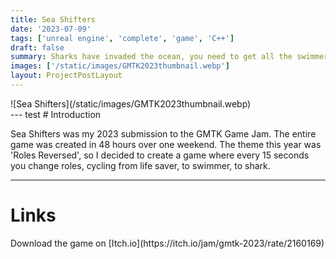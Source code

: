 ```yaml
---
title: Sea Shifters
date: '2023-07-09'
tags: ['unreal engine', 'complete', 'game', 'C++']
draft: false
summary: Sharks have invaded the ocean, you need to get all the swimmers to the shore, or are you the shark? A game developed in 48 hours as a part of the "Game Makers Tool Kit" game jam 2023.
images: ['/static/images/GMTK2023thumbnail.webp']
layout: ProjectPostLayout
---
```


<div className="-mx-2 flex flex-wrap overflow-hidden xl:-mx-2">
  <div className="xl:w my-1 w-full overflow-hidden px-2 xl:my-1 xl:px-2">
    ![Sea Shifters](/static/images/GMTK2023thumbnail.webp)
  </div>
</div>
--- test # Introduction

Sea Shifters was my 2023 submission to the GMTK Game Jam.
The entire game was created in 48 hours over one weekend.
The theme this year was 'Roles Reversed', so I decided to create a game where every 15 seconds you change roles,
cycling from life saver, to swimmer, to shark.

---

# Links

<div>Download the game on [Itch.io](https://itch.io/jam/gmtk-2023/rate/2160169)</div>
